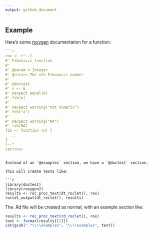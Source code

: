 ```yaml
---
output: github_document
---
```


## Example

Here's some [roxygen](https://roxygen2.r-lib.org) documentation for a function:

```r
```r
rox <- r"--[
#' Fibonacci function 
#' 
#' @param n Integer
#' @return The nth Fibonacci number
#' 
#' @doctest
#' n <- 6 
#' @expect equal(8)
#' fib(n)
#' 
#' @expect warning("not numeric")
#' fib("a")
#'
#' @expect warning("NA")
#' fib(NA)
fib <- function (n) {
  ...  
}
]--"
cat(rox)
```
```

Instead of an `@examples` section, we have a `@doctest` section.

This will create tests like:

```r
library(doctest)
library(roxygen2)
results <- roc_proc_text(dt_roclet(), rox)
roclet_output(dt_roclet(), results)
```

The .Rd file will be created as normal, with an example section like:

```r
results <- roc_proc_text(rd_roclet(), rox)
text <- format(results[[1]])
cat(gsub(".*\\\\examples", "\\\\examples", text))
```

